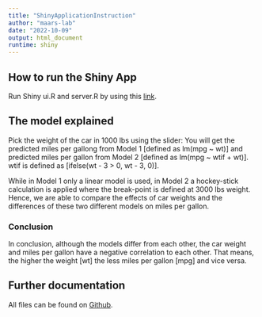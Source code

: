 ```yaml
---
title: "ShinyApplicationInstruction"
author: "maars-lab"
date: "2022-10-09"
output: html_document
runtime: shiny
---
```


## How to run the Shiny App
Run Shiny ui.R and server.R by using this [link](https://maars-lab.shinyapps.io/ShinyApplication/).  

## The model explained
Pick the weight of the car in 1000 lbs using the slider: You will get the predicted miles per gallong from Model 1 [defined as lm(mpg ~ wt)] and predicted miles per gallon from Model 2 [defined as lm(mpg ~ wtif + wt)]. wtif is defined as [ifelse(wt - 3 > 0, wt - 3, 0)]. 

While in Model 1 only a linear model is used, in Model 2 a hockey-stick calculation is applied where the break-point is defined at 3000 lbs weight. Hence, we are able to compare the effects of car weights and the differences of these two different models on miles per gallon. 

### Conclusion
In conclusion, although the models differ from each other, the car weight and miles per gallon have a negative correlation to each other. That means, the higher the weight [wt] the less miles per gallon [mpg] and vice versa. 

## Further documentation
All files can be found on [Github](https://github.com/maars-lab/ShinyApplication).

